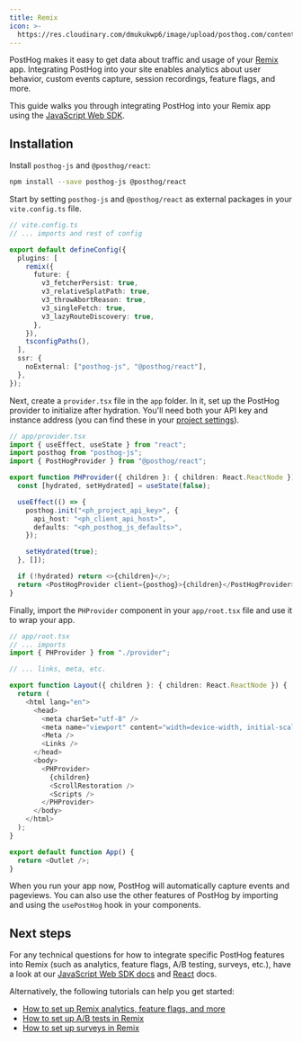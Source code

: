 ```yaml
---
title: Remix
icon: >-
  https://res.cloudinary.com/dmukukwp6/image/upload/posthog.com/contents/docs/integrate/frameworks/remix.svg
---
```



PostHog makes it easy to get data about traffic and usage of your [Remix](https://remix.run/) app. Integrating PostHog into your site enables analytics about user behavior, custom events capture, session recordings, feature flags, and more.

This guide walks you through integrating PostHog into your Remix app using the [JavaScript Web SDK](/docs/libraries/js).

## Installation

Install `posthog-js` and `@posthog/react`:

```bash
npm install --save posthog-js @posthog/react
```

Start by setting `posthog-js` and `@posthog/react` as external packages in your `vite.config.ts` file.

```ts
// vite.config.ts
// ... imports and rest of config

export default defineConfig({
  plugins: [
    remix({
      future: {
        v3_fetcherPersist: true,
        v3_relativeSplatPath: true,
        v3_throwAbortReason: true,
        v3_singleFetch: true,
        v3_lazyRouteDiscovery: true,
      },
    }),
    tsconfigPaths(),
  ],
  ssr: {
    noExternal: ["posthog-js", "@posthog/react"],
  },
});
```

Next, create a `provider.tsx` file in the `app` folder. In it, set up the PostHog provider to initialize after hydration. You'll need both your API key and instance address (you can find these in your [project settings](https://us.posthog.com/project/settings)).

```ts
// app/provider.tsx
import { useEffect, useState } from "react";
import posthog from "posthog-js";
import { PostHogProvider } from "@posthog/react";

export function PHProvider({ children }: { children: React.ReactNode }) {
  const [hydrated, setHydrated] = useState(false);

  useEffect(() => {
    posthog.init("<ph_project_api_key>", {
      api_host: "<ph_client_api_host>",
      defaults: "<ph_posthog_js_defaults>",
    });

    setHydrated(true);
  }, []);

  if (!hydrated) return <>{children}</>;
  return <PostHogProvider client={posthog}>{children}</PostHogProvider>;
}
```

Finally, import the `PHProvider` component in your `app/root.tsx` file and use it to wrap your app.

```ts
// app/root.tsx
// ... imports
import { PHProvider } from "./provider";

// ... links, meta, etc.

export function Layout({ children }: { children: React.ReactNode }) {
  return (
    <html lang="en">
      <head>
        <meta charSet="utf-8" />
        <meta name="viewport" content="width=device-width, initial-scale=1" />
        <Meta />
        <Links />
      </head>
      <body>
        <PHProvider>
          {children}
          <ScrollRestoration />
          <Scripts />
        </PHProvider>
      </body>
    </html>
  );
}

export default function App() {
  return <Outlet />;
}
```

When you run your app now, PostHog will automatically capture events and pageviews. You can also use the other features of PostHog by importing and using the `usePostHog` hook in your components.

<DetailSetUpReverseProxy />

<DetailGroupProductsInOneProject />

## Next steps

For any technical questions for how to integrate specific PostHog features into Remix (such as analytics, feature flags, A/B testing, surveys, etc.), have a look at our [JavaScript Web SDK docs](/docs/libraries/js/features) and [React](/docs/libraries/react) docs.

Alternatively, the following tutorials can help you get started:

- [How to set up Remix analytics, feature flags, and more](/tutorials/remix-analytics)
- [How to set up A/B tests in Remix](/tutorials/remix-ab-tests)
- [How to set up surveys in Remix](/tutorials/remix-surveys)

